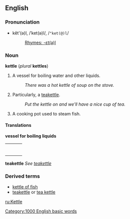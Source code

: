 ==English==
===Pronunciation===
*kĕt'(ə)l, /ˈket(ə)l/, /<tt>"ket(@)l</tt>/
*:[[Rhymes:English:-ɛt(ə)l|Rhymes: -ɛt(ə)l]]

===Noun===
'''kettle''' (''plural'' '''kettles''')

# A vessel for boiling water and other liquids.
#: ''There was a hot kettle of soup on the stove.''
# Particularly, a [[teakettle]].
#: ''Put the kettle on and we'll have a nice cup of tea.''
# A cooking pot used to steam fish.
====Translations====

'''vessel for boiling liquids'''
{| border=0  width=100%
|-
|bgcolor="#FFFFE0" valign=top width=48%|
{|
<!--Put translations for languages from A to I here-->
|}
| width=1% |
|bgcolor="#FFFFE0" valign=top width=48%|
{|
<!--Put translations for languages from J to Z here-->
|}
|}

'''teakettle'''
''See [[teakettle]]''

===Derived terms===
*[[kettle of fish]]
*[[teakettle]] or [[tea kettle]]

[[ru:Kettle]]
[[Category:1000 English basic words]]
